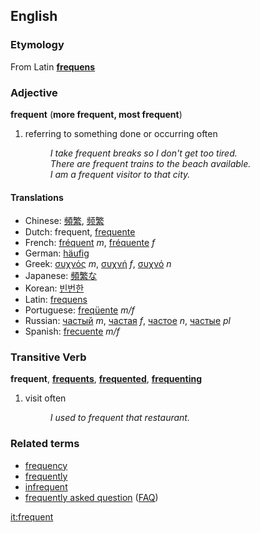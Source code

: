 ==English==

===Etymology===
From Latin '''[[frequens]]'''

===Adjective===
'''frequent''' ('''more frequent, most frequent''')

# referring to something done or occurring often
#: ''I take frequent breaks so I don't get too tired.''
#: ''There are frequent trains to the beach available.''
#: ''I am a frequent visitor to that city.''

====Translations====
*Chinese: [[頻繁]], [[频繁]]
*Dutch: frequent, [[frequente]]
*French: [[fréquent]] ''m'', [[fréquente]] ''f''
*German: [[häufig]]
*Greek: [[συχνός]] ''m'', [[συχνή]] ''f'', [[συχνό]] ''n''
*Japanese: [[頻繁]]な
*Korean: [[빈번한]]
*Latin: [[frequens]]
*Portuguese: [[freqüente]] ''m/f''
*Russian: [[частый]] ''m'', [[частая]] ''f'', [[частое]] ''n'', [[частые]] ''pl''
*Spanish: [[frecuente]] ''m/f''

===Transitive Verb===
'''frequent''', '''[[frequents]]''', '''[[frequented]]''', '''[[frequenting]]'''

# visit often
#: ''I used to frequent that restaurant.''

===Related terms===
*[[frequency]]
*[[frequently]]
*[[infrequent]]
*[[frequently asked question]] ([[FAQ]])

[[it:frequent]]